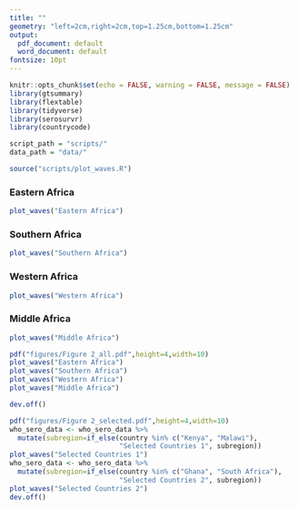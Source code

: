 ```yaml
---
title: ""
geometry: "left=2cm,right=2cm,top=1.25cm,bottom=1.25cm"
output:
  pdf_document: default
  word_document: default
fontsize: 10pt
---
```


\pagenumbering{gobble}

```r
knitr::opts_chunk$set(echo = FALSE, warning = FALSE, message = FALSE)
library(gtsummary)
library(flextable)
library(tidyverse)
library(serosurvr)
library(countrycode)
```

```r
script_path = "scripts/"
data_path = "data/"

source("scripts/plot_waves.R")
```

### Eastern Africa

```r
plot_waves("Eastern Africa")
```

### Southern Africa

```r
plot_waves("Southern Africa")
```

### Western Africa

```r
plot_waves("Western Africa")
```

### Middle Africa

```r
plot_waves("Middle Africa")
```

```r
pdf("figures/Figure 2_all.pdf",height=4,width=10)
plot_waves("Eastern Africa")
plot_waves("Southern Africa")
plot_waves("Western Africa")
plot_waves("Middle Africa")

dev.off()

pdf("figures/Figure 2_selected.pdf",height=4,width=10)
who_sero_data <- who_sero_data %>%
  mutate(subregion=if_else(country %in% c("Kenya", "Malawi"),
                           "Selected Countries 1", subregion))
plot_waves("Selected Countries 1")
who_sero_data <- who_sero_data %>%
  mutate(subregion=if_else(country %in% c("Ghana", "South Africa"),
                           "Selected Countries 2", subregion))
plot_waves("Selected Countries 2")
dev.off()
```


